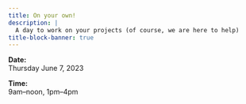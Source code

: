 ```yaml
---
title: On your own!
description: |
  A day to work on your projects (of course, we are here to help)
title-block-banner: true
---
```


:::{.topdef}

**Date:** \
Thursday June 7, 2023

**Time:** \
9am–noon, 1pm–4pm

:::
